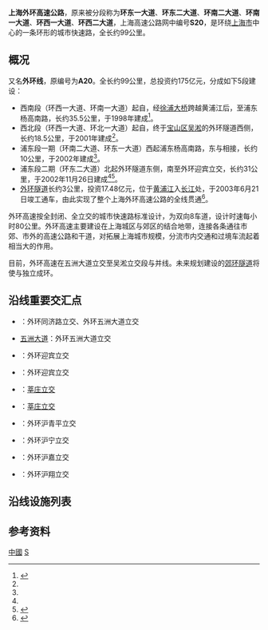 {{中国高速公路信息框
| 省名 = Shanghai
| 编号 = S20
| 名称 = 上海外环高速公路
| 地圖 = Shanghai S20 map.svg
| 路線簡稱 = 外环
| 最近通車日期 = 2003年(全线)
| 规划总里程 = 
| 起點 = 环线（编号起始于外环同济路立交）
| 終點 = 环线
| 出口處數 = 41
| 服务区数 = 7
| 照片 = A20highway.JPG
| 照片标题 = 外环沪青平立交之延安高架路虹桥机场方向往外环高速外圈匝道，前方汇入道路为外环高速外圈。(2007年)
}}
'''上海外环高速公路'''，原来被分段称为'''环东一大道'''、'''环东二大道'''、'''环南二大道'''、'''环南一大道'''、'''环西一大道'''、'''环西二大道'''，上海高速公路网中编号'''S20'''，是环绕[[上海市|上海市]]中心的一条环形的城市快速路，全长约99公里。

== 概况 ==
{{China Expwy Name|S20|P=Shanghai}}又名'''外环线'''，原编号为'''A20'''。全长约99公里，总投资约175亿元，分成如下5段建设：
*西南段（环西一大道、环南一大道）起自{{China Expwy Name|S5|P=Shanghai}}，经[[徐浦大桥|徐浦大桥]]跨越黄浦江后，至浦东杨高南路，长约35.5公里，于1998年建成<ref name=":0">{{Cite web|title=上海外环高速公路 _上海外环至高速公路_上海外环高速公路最新信息大全-中国高速公路网|url=http://www.chinahighway.org/view/104.html|accessdate=2019-10-19|work=www.chinahighway.org|archive-url=https://web.archive.org/web/20190104011450/http://www.chinahighway.org/view/104.html|archive-date=2019-01-04|dead-url=no}}</ref>。
*西北段（环西一大道、环北一大道）起自{{China Expwy Name|S5|P=Shanghai}}，终于[[宝山区_(上海市)|宝山区]][[吴淞|吴淞]]的外环隧道西侧，长约18.5公里，于2001年建成<ref name=":0" />。
*浦东段一期（环南二大道、环东一大道）西起浦东杨高南路，东与{{China Expwy Name|S1|P=Shanghai}}相接，长约10公里，于2002年建成<ref name=":0" />。
*浦东段二期（环东二大道）北起外环隧道东侧，南至外环迎宾立交，长约31公里，于2002年11月26日建成<ref name=":0" /><ref>{{Cite web|title=上海地方志办公室|url=http://www.shtong.gov.cn/dfz_web/DFZ/Info?idnode=175486&tableName=userobject1a&id=239513|accessdate=2019-10-19|work=www.shtong.gov.cn|archive-date=2021-11-16|archive-url=https://web.archive.org/web/20211116011645/http://www.shtong.gov.cn/dfz_web/DFZ/Info?idnode=175486&tableName=userobject1a&id=239513}}</ref>。
*[[外环隧道|外环隧道]]长约3公里，投资17.48亿元，位于[[黄浦江|黄浦江]]入[[长江|长江]]处，于2003年6月21日竣工通车，由此实现了整个上海外环高速公路的全线贯通<ref>{{Cite web|title=上海外环隧道通车 陈良宇韩正接见慰问功臣(图)_新浪上海|url=http://sh.sina.com.cn/news/20030622/091113299.shtml?from=wap|accessdate=2019-10-19|work=sh.sina.com.cn|archive-url=https://web.archive.org/web/20191019012625/http://sh.sina.com.cn/news/20030622/091113299.shtml?from=wap|archive-date=2019-10-19|dead-url=no}}</ref>。

外环高速按全封闭、全立交的城市快速路标准设计，为双向8车道，设计时速每小时80公里。外环高速主要建设在上海城区与郊区的结合地带，连接各条通往市郊、市外的高速公路和干道，对拓展上海城市规模，分流市内交通和过境车流起着相当大的作用。

目前，外环高速在五洲大道立交至吴淞立交段与{{China Expwy Name|G1503}}并线。未来规划建设的[[郊环隧道|郊环隧道]]将使{{China Expwy Name|S20|P=Shanghai}}与{{China Expwy Name|G1503}}独立成环。

== 沿线重要交汇点 ==

* {{China Expwy Name|G1503}}：外环同济路立交、外环五洲大道立交
* [[五洲大道|五洲大道]]：外环五洲大道立交
* {{China Expwy Name|S1|P=Shanghai}}：外环迎宾立交
* {{China Expwy Name|S2|P=Shanghai}}：外环迎宾立交
* {{China Expwy Name|S4|P=Shanghai}}：[[莘庄立交|莘庄立交]]
* {{China Expwy Name|G60}}：[[莘庄立交|莘庄立交]]
* {{China Expwy Name|G50}}：外环沪青平立交
* {{China Expwy Name|G2|[[京沪高速公路|京沪高速]]（{{China Expwy Name|G42}}）}}：外环沪宁立交
* {{China Expwy Name|S5|P=Shanghai}}：外环沪嘉立交
* {{China Expwy Name|S6|P=Shanghai}}：外环沪翔立交

== 沿线设施列表 ==
{{Start expwy exit box|place=1}}
{{Expwy exit item|type=EH|dist start=0/97|place=[[上海市|上海市]]<br/>[[宝山区_(上海市)|宝山区]]|place rows=2|name=外环同济路|highway connection={{China Expwy Name|G1503}}|road connection=[[逸仙高架路|逸仙高架路]]|state=C|comment=往逸仙高架路限外圈入，往G1503限内圈入、外圈出，与{{China Expwy Name|G1503}}共线段起点}}
{{Expwy exit item|type=E|dist start=0|name=同济路|road connection=同济路<br/>泰和路|state=C|comment=限内圈入，外圈出}}
{{Expwy exit item|type=E|dist start=4|place=[[上海市|上海市]]<br/>[[浦东新区|浦东新区]]|place rows=23|name=江东路|road connection=江东路|state=C|comment=限内圈出}}
{{Expwy exit item|type=S|name=加油站|state=C|comment=只有加油站}}
{{Expwy exit item|type=E|name=牡丹江路|road connection=牡丹江路<br/>富锦路|state=C|comment=连接[[郊环隧道|郊环隧道]]，未来G1503线位，限内圈入、外圈出}}
{{Expwy exit item|type=E|dist start=6|name=凌海路|road connection=凌海路|state=C}}
{{Expwy exit item|type=E|dist start=8|name=张杨北路|road connection=张杨北路|state=C|comment=内圈方向只有出口}}
{{Expwy exit item|type=E|dist start=9|name=杨高北路|road connection=杨高北路<br/>杨高北一路<br/>海徐路|state=C|comment=限内圈入，外圈出}}
{{Expwy exit item|type=E|dist start=13|name=航津路|road connection=航津路<br/>海徐路|state=C}}
{{Expwy exit item|type=E|dist start=15|name=洲海路|road connection=洲海路|state=C}}
{{Expwy exit item|type=EH|dist start=18|name=外环绕城|highway connection={{China Expwy Name|G1503}}|road connection=[[五洲大道|五洲大道]]|state=C|comment=和{{China Expwy Name|G1503}}共线段终点}}
{{Expwy exit item|type=E|dist start=21|name=巨峰路|road connection=巨峰路}}
{{Expwy exit item|type=E|dist start=22|name=金海路|road connection=金海路}}
{{Expwy exit item|type=E|dist start=26|name=龙东大道|road connection=[[龙东大道|龙东大道]]}}
{{Expwy exit item|type=E|dist start=28|name=高科东路|road connection=高科东路<br/>高科中路}}
{{Expwy exit item|type=E|dist start=30|name=华夏西路|road connection=[[华夏高架路|华夏高架路]]<br/>华夏中路<br/>华夏东路}}
{{Expwy exit item|type=S|name=加油站|comment=只有加油站}}
{{Expwy exit item|type=H|dist start=34|name=环东二大道|highway connection={{China Expwy Name|S1|P=Shanghai}}<br/>{{China Expwy Name|S2|P=Shanghai}}}}
{{Expwy exit item|type=E|dist start=36|name=申江路|road connection=申江南路<br/>康桥东路}}
{{Expwy exit item|type=EH|dist start=39|name=外环罗山路|highway connection={{China Expwy Name|S3|P=Shanghai}}|road connection=[[罗山高架路|罗山高架路]]}}
{{Expwy exit item|type=E|dist start=42|name=沪南公路|road connection=沪南公路（{{中国省道名|122|P=上海市}}）}}
{{Expwy exit item|type=E|dist start=45|name=杨高南路|road connection=杨高南路（{{中国省道名|202|P=上海}}）<br/>林海公路（{{中国省道名|227|P=上海市}}）}}
{{Expwy exit item|type=E|dist start=47|name=上南路|road connection=上南路}}
{{Expwy exit item|type=E|dist start=49|name=长清路|road connection=长清路<br/>{{中国县道名|004|三鲁公路}}|comment=从济阳路出入口进出，长清路方向限内圈出入，三鲁公路方向限外圈出入}}
{{Expwy exit item|type=E|dist start=49|name=济阳路|road connection=[[济阳路|济阳路]]<br/>浦星公路（{{中国省道名|123|P=上海市}}）}}
{{Expwy exit item|type=E|dist start=52|place=[[上海市|上海市]]<br/>[[徐汇区|徐汇区]]|place rows=1|name=龙吴路|road connection=龙吴路}}
{{Expwy exit item|type=E|dist start=55|place=[[上海市|上海市]]<br/>[[闵行区|闵行区]]|place rows=9|name=虹梅南路|road connection=[[虹梅南路|虹梅南路]]}}
{{Expwy exit item|type=ES|dist start=56|name=莘朱路|road connection=莘朱路|comment=限外圈入，外圈自加油站出，路牌无标注}}
{{Expwy exit item|type=E|dist start=57|name=莲花南路|road connection=[[莲花南路|莲花南路]]|comment=限内圈入，外圈出}}
{{Expwy exit item|type=EH|dist start=59|name=莘庄|highway connection={{China Expwy Name|G60}}<br/>{{China Expwy Name|S4|P=Shanghai}}|road connection=[[沪闵高架路|沪闵高架路]]<br/>[[沪闵路|沪闵路]]（{{中国国道名|320}}）}}
{{Expwy exit item|type=E|dist start=61|name=顾戴路}}
{{Expwy exit item|type=S|dist start=|name=加油站|comment=只有加油站，仅内圈方向}}
{{Expwy exit item|type=E|dist start=64|name=漕宝路|road connection=[[漕宝路|漕宝路]]（{{中国省道名|123|P=上海}}）}}
{{Expwy exit item|type=E|dist start=65|name=吴中路|road connection=吴中路}}
{{Expwy exit item|type=EH|dist start=67|name=外环沪青平|highway connection={{China Expwy Name|G50}}|road connection=[[延安高架路|延安高架路]]<br/>[[沪青平公路|沪青平公路]]（{{中国国道名|318}}）<br/>迎宾三路<br/>[[虹桥路|虹桥路]]<br/>[[延安西路|延安西路]]|comment=位于闵行区与长宁区之间，往延安高架路方向限内圈入，外圈出}}
{{Expwy exit item|type=S|place=[[上海市|上海市]]<br/>[[长宁区|长宁区]]|place rows=3|name=加油站|comment=只有加油站，仅内圈方向}}
{{Expwy exit item|type=E|dist start=71|name=天山西路|road connection=天山西路|comment=限内圈出，外圈入}}
{{Expwy exit item|type=E|dist start=72|name=外环北翟路|highway connection=[[北翟高架路|北翟高架路]]|road connection=[[北翟路|北翟路]]}}
{{Expwy exit item|type=H|dist start=75|place=[[上海市|上海市]]<br/>[[嘉定区|嘉定区]]|place rows=2|name=外环沪宁|highway connection={{China Expwy Name|G2}}<br/>{{China Expwy Name|G42}}}}
{{Expwy exit item|type=E|dist start=75|name=曹安公路|road connection=曹安公路（{{中国国道名|312}}）}}
{{Expwy exit item|type=S|place=[[上海市|上海市]]<br/>[[普陀区_(上海市)|普陀区]]|place rows=3|name=加油站|comment=只有加油站，仅外圈方向}}
{{Expwy exit item|type=E|dist start=79|name=真南路|road connection=真南路（{{中国国道名|204}}）|comment=限内圈出，外圈入}}
{{Expwy exit item|type=H|dist start=79|name=外环沪嘉|highway connection={{China Expwy Name|S5|P=Shanghai}}}}
{{Expwy exit item|type=E|dist start=80|place=[[上海市|上海市]]<br/>[[宝山区_(上海市)|宝山区]]|place rows=9|name=南大路|road connection=南大路|comment=限内圈入，外圈出}}
{{Expwy exit item|type=E|dist start=81|name=丰翔路|road connection=丰翔路}}
{{Expwy exit item|type=H|dist start=83|name=外环沪翔沪崇|highway connection={{China Expwy Name|S6|P=Shanghai}}<br/>{{China Expwy Name|S7|P=Shanghai}}}}
{{Expwy exit item|type=S|name=加油站|comment=只有加油站}}
{{Expwy exit item|type=E|dist start=87|name=沪太路|road connection=[[沪太路|沪太路]]（{{中国省道名|126|P=上海}}）}}
{{Expwy exit item|type=E|dist start=90|name=富长路|road connection={{中国县道名|110|泰和西路}}<br/>{{中国县道名|665|富长路}}}}
{{Expwy exit item|type=E|dist start=91|name=南北高架路|road connection=[[南北高架路|南北高架路]]<br/>[[蕰川路|蕰川路]]（{{中国省道名|127|P=上海市}}）}}
{{Expwy exit item|type=E|dist start=93|name=江杨北路|road connection=江杨北路}}
{{Expwy exit item|type=E|dist start=97|name=同济路|road connection=同济路<br/>泰和路|comment=限内圈出，外圈入}}
{{End expwy exit box|place=1}}

== 参考资料 ==
{{Reflist}}

{{虹桥综合交通枢纽}}
{{上海市高速公路}}

[[Category:環狀道路|中國]]
[[Category:上海市高速公路|S]]